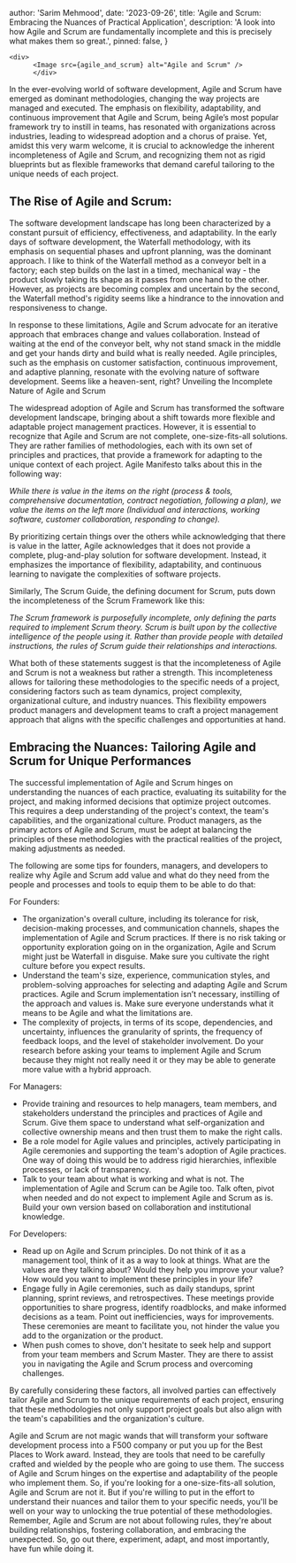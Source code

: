 

  author: 'Sarim Mehmood',
  date: '2023-09-26',
  title: 'Agile and Scrum: Embracing the Nuances of Practical Application',
  description:
    'A look into how Agile and Scrum are fundamentally incomplete and this is precisely what makes them so great.',
  pinned: false,
}


    <div>
          <Image src={agile_and_scrum} alt="Agile and Scrum" />
          </div>

In the ever-evolving world of software development, Agile and Scrum have emerged as dominant methodologies, changing the way projects are managed and executed. The emphasis on flexibility, adaptability, and continuous improvement that Agile and Scrum, being Agile’s most popular framework try to instill in teams, has resonated with organizations across industries, leading to widespread adoption and a chorus of praise. Yet, amidst this very warm welcome, it is crucial to acknowledge the inherent incompleteness of Agile and Scrum, and recognizing them not as rigid blueprints but as flexible frameworks that demand careful tailoring to the unique needs of each project. 

## The Rise of Agile and Scrum:

The software development landscape has long been characterized by a constant pursuit of efficiency, effectiveness, and adaptability. In the early days of software development, the Waterfall methodology, with its emphasis on sequential phases and upfront planning, was the dominant approach. I like to think of the Waterfall method as a conveyor belt in a factory; each step builds on the last in a timed, mechanical way - the product slowly taking its shape as it passes from one hand to the other. However, as projects are becoming complex and uncertain by the second, the Waterfall method's rigidity seems like a hindrance to the innovation and responsiveness to change.

In response to these limitations, Agile and Scrum advocate for an iterative approach that embraces change and values collaboration. Instead of waiting at the end of the conveyor belt, why not stand smack in the middle and get your hands dirty and build what is really needed. Agile principles, such as the emphasis on customer satisfaction, continuous improvement, and adaptive planning, resonate with the evolving nature of software development. Seems like a heaven-sent, right?
Unveiling the Incomplete Nature of Agile and Scrum

The widespread adoption of Agile and Scrum has transformed the software development landscape, bringing about a shift towards more flexible and adaptable project management practices. However, it is essential to recognize that Agile and Scrum are not complete, one-size-fits-all solutions. They are rather families of methodologies, each with its own set of principles and practices, that provide a framework for adapting to the unique context of each project. 
Agile Manifesto talks about this in the following way:

*While there is value in the items on the right (process & tools, comprehensive documentation, contract negotiation, following a plan), we value the items on the left more (Individual and interactions, working software, customer collaboration, responding to change).*

By prioritizing certain things over the others while acknowledging that there is value in the latter, Agile acknowledges that it does not provide a complete, plug-and-play solution for software development. Instead, it emphasizes the importance of flexibility, adaptability, and continuous learning to navigate the complexities of software projects. 

Similarly, The Scrum Guide, the defining document for Scrum, puts down the incompleteness of the Scrum Framework like this:

*The Scrum framework is purposefully incomplete, only defining the parts required to implement Scrum theory. Scrum is built upon by the collective intelligence of the people using it. Rather than provide people with detailed instructions, the rules of Scrum guide their relationships and interactions.*

What both of these statements suggest is that the incompleteness of Agile and Scrum is not a weakness but rather a strength. This incompleteness allows for tailoring these methodologies to the specific needs of a project, considering factors such as team dynamics, project complexity, organizational culture, and industry nuances. This flexibility empowers product managers and development teams to craft a project management approach that aligns with the specific challenges and opportunities at hand.

## Embracing the Nuances: Tailoring Agile and Scrum for Unique Performances

The successful implementation of Agile and Scrum hinges on understanding the nuances of each practice, evaluating its suitability for the project, and making informed decisions that optimize project outcomes. This requires a deep understanding of the project's context, the team's capabilities, and the organizational culture. Product managers, as the primary actors of Agile and Scrum, must be adept at balancing the principles of these methodologies with the practical realities of the project, making adjustments as needed.

The following are some tips for founders, managers, and developers to realize why Agile and Scrum add value and what do they need from the people and processes and tools to equip them to be able to do that:

For Founders:

- The organization's overall culture, including its tolerance for risk, decision-making processes, and communication channels, shapes the implementation of Agile and Scrum practices. If there is no risk taking or opportunity exploration going on in the organization, Agile and Scrum might just be Waterfall in disguise. Make sure you cultivate the right culture before you expect results. 
- Understand the team's size, experience, communication styles, and problem-solving approaches for selecting and adapting Agile and Scrum practices. Agile and Scrum implementation isn’t necessary, instilling of the approach and values is. Make sure everyone understands what it means to be Agile and what the limitations are.
- The complexity of projects, in terms of its scope, dependencies, and uncertainty, influences the granularity of sprints, the frequency of feedback loops, and the level of stakeholder involvement. Do your research before asking your teams to implement Agile and Scrum because they might not really need it or they may be able to generate more value with a hybrid approach.

For Managers:

- Provide training and resources to help managers, team members, and stakeholders understand the principles and practices of Agile and Scrum. Give them space to understand what self-organization and collective ownership means and then trust them to make the right calls.
- Be a role model for Agile values and principles, actively participating in Agile ceremonies and supporting the team's adoption of Agile practices. One way of doing this would be to address rigid hierarchies, inflexible processes, or lack of transparency.
- Talk to your team about what is working and what is not. The implementation of Agile and Scrum can be Agile too. Talk often, pivot when needed and do not expect to implement Agile and Scrum as is. Build your own version based on collaboration and institutional knowledge.

For Developers:

- Read up on Agile and Scrum principles. Do not think of it as a management tool, think of it as a way to look at things. What are the values are they talking about? Would they help you improve your value? How would you want to implement these principles in your life?
- Engage fully in Agile ceremonies, such as daily standups, sprint planning, sprint reviews, and retrospectives. These meetings provide opportunities to share progress, identify roadblocks, and make informed decisions as a team. Point out inefficiencies, ways for improvements. These ceremonies are meant to facilitate you, not hinder the value you add to the organization or the product.
- When push comes to shove, don't hesitate to seek help and support from your team members and Scrum Master. They are there to assist you in navigating the Agile and Scrum process and overcoming challenges. 

By carefully considering these factors, all involved parties can effectively tailor Agile and Scrum to the unique requirements of each project, ensuring that these methodologies not only support project goals but also align with the team's capabilities and the organization's culture. 

Agile and Scrum are not magic wands that will transform your software development process into a F500 company or put you up for the Best Places to Work award. Instead, they are tools that need to be carefully crafted and wielded by the people who are going to use them. The success of Agile and Scrum hinges on the expertise and adaptability of the people who implement them. So, if you're looking for a one-size-fits-all solution, Agile and Scrum are not it. But if you're willing to put in the effort to understand their nuances and tailor them to your specific needs, you'll be well on your way to unlocking the true potential of these methodologies. Remember, Agile and Scrum are not about following rules, they're about building relationships, fostering collaboration, and embracing the unexpected. So, go out there, experiment, adapt, and most importantly, have fun while doing it.

